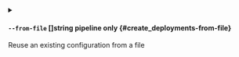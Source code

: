 
<details className="config-field -function" data-expandable="false">
<summary>

#### `--from-file` <span className="config-field-type">[]string</span> <span className="config-field-enum"></span> <span className="config-field-default -return"></span> <span className="config-field-required" data-required="false">pipeline only</span>  {#create_deployments-from-file}

Reuse an existing configuration from a file

</summary>



</details>
